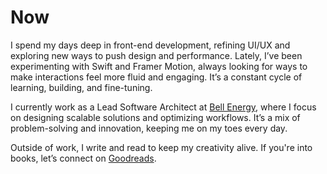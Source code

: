 # Now

I spend my days deep in front-end development, refining UI/UX and exploring new ways to push design and performance. Lately, I’ve been experimenting with Swift and Framer Motion, always looking for ways to make interactions feel more fluid and engaging. It’s a constant cycle of learning, building, and fine-tuning.

I currently work as a Lead Software Architect at [Bell Energy](https://www.bell-energy.com/), where I focus on designing scalable solutions and optimizing workflows. It’s a mix of problem-solving and innovation, keeping me on my toes every day.

Outside of work, I write and read to keep my creativity alive. If you're into books, let’s connect on [Goodreads](https://www.goodreads.com/winterhexer).

